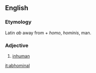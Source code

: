 ==English==

===Etymology===
Latin ''ab'' away from + ''homo'', ''hominis'', man.

===Adjective===
{{en-adj}}

# {{context|obsolete|lang=en}} [[inhuman]]

[[it:abhominal]]